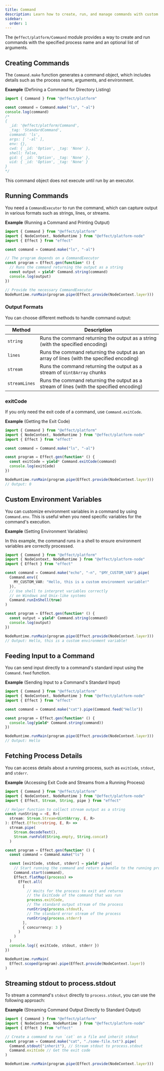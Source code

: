 ```yaml
---
title: Command
description: Learn how to create, run, and manage commands with custom arguments, environment variables, and input/output handling in Effect.
sidebar:
  order: 1
---
```


The `@effect/platform/Command` module provides a way to create and run commands with the specified process name and an optional list of arguments.

## Creating Commands

The `Command.make` function generates a command object, which includes details such as the process name, arguments, and environment.

**Example** (Defining a Command for Directory Listing)

```ts twoslash
import { Command } from "@effect/platform"

const command = Command.make("ls", "-al")
console.log(command)
/*
{
  _id: '@effect/platform/Command',
  _tag: 'StandardCommand',
  command: 'ls',
  args: [ '-al' ],
  env: {},
  cwd: { _id: 'Option', _tag: 'None' },
  shell: false,
  gid: { _id: 'Option', _tag: 'None' },
  uid: { _id: 'Option', _tag: 'None' }
}
*/
```

This command object does not execute until run by an executor.

## Running Commands

You need a `CommandExecutor` to run the command, which can capture output in various formats such as strings, lines, or streams.

**Example** (Running a Command and Printing Output)

```ts twoslash
import { Command } from "@effect/platform"
import { NodeContext, NodeRuntime } from "@effect/platform-node"
import { Effect } from "effect"

const command = Command.make("ls", "-al")

// The program depends on a CommandExecutor
const program = Effect.gen(function* () {
  // Runs the command returning the output as a string
  const output = yield* Command.string(command)
  console.log(output)
})

// Provide the necessary CommandExecutor
NodeRuntime.runMain(program.pipe(Effect.provide(NodeContext.layer)))
```

### Output Formats

You can choose different methods to handle command output:

| Method        | Description                                                                              |
| ------------- | ---------------------------------------------------------------------------------------- |
| `string`      | Runs the command returning the output as a string (with the specified encoding)          |
| `lines`       | Runs the command returning the output as an array of lines (with the specified encoding) |
| `stream`      | Runs the command returning the output as a stream of `Uint8Array` chunks                 |
| `streamLines` | Runs the command returning the output as a stream of lines (with the specified encoding) |

### exitCode

If you only need the exit code of a command, use `Command.exitCode`.

**Example** (Getting the Exit Code)

```ts twoslash
import { Command } from "@effect/platform"
import { NodeContext, NodeRuntime } from "@effect/platform-node"
import { Effect } from "effect"

const command = Command.make("ls", "-al")

const program = Effect.gen(function* () {
  const exitCode = yield* Command.exitCode(command)
  console.log(exitCode)
})

NodeRuntime.runMain(program.pipe(Effect.provide(NodeContext.layer)))
// Output: 0
```

## Custom Environment Variables

You can customize environment variables in a command by using `Command.env`. This is useful when you need specific variables for the command's execution.

**Example** (Setting Environment Variables)

In this example, the command runs in a shell to ensure environment variables are correctly processed.

```ts twoslash
import { Command } from "@effect/platform"
import { NodeContext, NodeRuntime } from "@effect/platform-node"
import { Effect } from "effect"

const command = Command.make("echo", "-n", "$MY_CUSTOM_VAR").pipe(
  Command.env({
    MY_CUSTOM_VAR: "Hello, this is a custom environment variable!"
  }),
  // Use shell to interpret variables correctly
  // on Windows and Unix-like systems
  Command.runInShell(true)
)

const program = Effect.gen(function* () {
  const output = yield* Command.string(command)
  console.log(output)
})

NodeRuntime.runMain(program.pipe(Effect.provide(NodeContext.layer)))
// Output: Hello, this is a custom environment variable!
```

## Feeding Input to a Command

You can send input directly to a command's standard input using the `Command.feed` function.

**Example** (Sending Input to a Command's Standard Input)

```ts twoslash
import { Command } from "@effect/platform"
import { NodeContext, NodeRuntime } from "@effect/platform-node"
import { Effect } from "effect"

const command = Command.make("cat").pipe(Command.feed("Hello"))

const program = Effect.gen(function* () {
  console.log(yield* Command.string(command))
})

NodeRuntime.runMain(program.pipe(Effect.provide(NodeContext.layer)))
// Output: Hello
```

## Fetching Process Details

You can access details about a running process, such as `exitCode`, `stdout`, and `stderr`.

**Example** (Accessing Exit Code and Streams from a Running Process)

```ts twoslash
import { Command } from "@effect/platform"
import { NodeContext, NodeRuntime } from "@effect/platform-node"
import { Effect, Stream, String, pipe } from "effect"

// Helper function to collect stream output as a string
const runString = <E, R>(
  stream: Stream.Stream<Uint8Array, E, R>
): Effect.Effect<string, E, R> =>
  stream.pipe(
    Stream.decodeText(),
    Stream.runFold(String.empty, String.concat)
  )

const program = Effect.gen(function* () {
  const command = Command.make("ls")

  const [exitCode, stdout, stderr] = yield* pipe(
    // Start running the command and return a handle to the running process
    Command.start(command),
    Effect.flatMap((process) =>
      Effect.all(
        [
          // Waits for the process to exit and returns
          // the ExitCode of the command that was run
          process.exitCode,
          // The standard output stream of the process
          runString(process.stdout),
          // The standard error stream of the process
          runString(process.stderr)
        ],
        { concurrency: 3 }
      )
    )
  )
  console.log({ exitCode, stdout, stderr })
})

NodeRuntime.runMain(
  Effect.scoped(program).pipe(Effect.provide(NodeContext.layer))
)
```

## Streaming stdout to process.stdout

To stream a command's `stdout` directly to `process.stdout`, you can use the following approach:

**Example** (Streaming Command Output Directly to Standard Output)

```ts twoslash
import { Command } from "@effect/platform"
import { NodeContext, NodeRuntime } from "@effect/platform-node"
import { Effect } from "effect"

// Create a command to run `cat` on a file and inherit stdout
const program = Command.make("cat", "./some-file.txt").pipe(
  Command.stdout("inherit"), // Stream stdout to process.stdout
  Command.exitCode // Get the exit code
)

NodeRuntime.runMain(program.pipe(Effect.provide(NodeContext.layer)))
```
